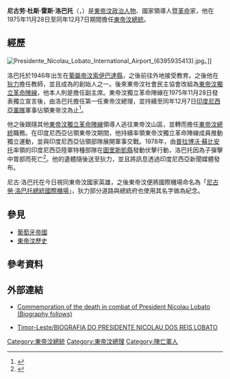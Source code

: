 {{Infobox President
| name = 尼古劳·杜斯·雷斯·洛巴托
| image = Rotunda do Aeroporto.jpg
| caption = 
| nationality = [[東帝汶|東帝汶]]
| order = [[東帝汶總統|東帝汶總統]]（臨時）
| term_start = 1975年12月7日
| term_end = 1978年12月31日
| predecessor = [[弗朗西斯·澤維爾·多·阿馬拉爾|弗朗西斯·澤維爾·多·阿馬拉爾]]
| successor = [[塞爾吉奧·維埃拉·德·梅洛|塞爾吉奧·維埃拉·德·梅洛]]（聯合國代表，1999年至2002年）<br />[[沙納納·古斯芒|沙納納·古斯芒]]（2002年至2007年）
| order2 = [[東帝汶總理|東帝汶總理]]
| term_start2 = 1975年11月28日
| term_end2 = 1975年12月7日
| predecessor2 = （首任）
| successor2 = [[馬里·阿爾卡蒂里|馬里·阿爾卡蒂里]]（2002年至2006年）
| birth_date = {{birth date|df= yes |1946|5|24}}
| birth_place = {{flag|葡屬帝汶}}
| death_date = {{death date and age|df= yes |1978|12|31|1946|5|24}}
| death_place = {{flag|維德角}}[[明德盧|明德盧]]
| spouse = 伊莎貝拉·洛巴托（Isabela Lobato）
| party = [[東帝汶獨立革命陣線|東帝汶獨立革命陣線]]
| vicepresident =
| religion = [[天主教會|天主教會]]
}}

'''尼古劳·杜斯·雷斯·洛巴托'''（{{Lang-pt|Nicolau dos Reis Lobato}}，{{bd|1946年|5月24日|1978年|12月31日|CatIdX=Lobato, Nicolau dos Reis}}）是[[東帝汶|東帝汶]][[政治人物|政治人物]]、國家領導人暨[[革命|革命]]家，他在1975年11月28日至同年12月7日期間擔任[[東帝汶總統|東帝汶總統]]。

== 經歷 ==
[[File:Presidente_Nicolau_Lobato_International_Airport_(6395935413).jpg|thumb]]。]]

洛巴托於1946年出生在[[葡屬帝汶|葡屬帝汶]][[索伊巴達縣|索伊巴達縣]]，之後前往外地接受教育。之後他在[[狄力|狄力]]擔任教師，並且成為{{Link-en|東帝汶社會民主協會|Timorese Social Democratic Association}}的創始人之一。後來東帝汶社會民主協會改組為[[東帝汶獨立革命陣線|東帝汶獨立革命陣線]]，他本人則是擔任副主席。東帝汶獨立革命陣線在1975年11月28日發表獨立宣言後，由洛巴托擔任第一任東帝汶總理，並持續至同年12月7日[[印度尼西亞軍事|印度尼西亞軍隊]]軍事佔領東帝汶為止<ref>{{Cite book | author = {{Link-fr|弗雷德里克·杜蘭德 (地理學家)|Frédéric Durand (géographe)|雷德里克·杜蘭德}} | title = História de Timor-Leste : da pré-história à actualidade | location = 葡萄牙里斯本 | publisher = {{Link-pt|利德爾|Lidel}} | date = 2009年4月15日 | pages = 第121頁 | ISBN = 978-9727573424 | accessdate = 2016年11月6日 | url =  | language = pt | quote =  }}</ref>。

他之後跟隨其他[[東帝汶獨立革命陣線|東帝汶獨立革命陣線]]領導人逃往東帝汶山區，並轉而擔任[[東帝汶總統|東帝汶總統]]職務。在印度尼西亞佔領東帝汶期間，他持續率領東帝汶獨立革命陣線成員推動獨立運動，並與印度尼西亞佔領部隊展開軍事交戰。1978年，由[[普拉博沃·蘇比安托|普拉博沃·蘇比安托]]率領的印度尼西亞陸軍特種部隊在[[圖里斯凱縣|圖里斯凱縣]]{{Link-de|明德盧 (圖里斯凱)|Mindelo (Turiscai)|明德盧}}發動伏擊行動，洛巴托因為子彈擊中胃部而死亡<ref>{{Cite web |url = http://amrtimor.org/crono/index.php?page=6 |title = Cronologia: |author =  |date =  |publisher = {{Link-pt|東帝汶抵抗檔案博物館|Arquivo & Museu da Resistência Timorense}} |language = pt |accessdate = 2016年11月6日 |quote =  |archive-url = https://web.archive.org/web/20160305151519/http://amrtimor.org/crono/index.php?page=6 |archive-date = 2016年3月5日 |dead-url = yes }}</ref>。他的遺體隨後送至狄力，並且將訊息透過印度尼西亞新聞媒體發布。

尼古·洛巴托在今日視同東帝汶國家英雄，之後東帝汶便將國際機場命名為「[[尼古勞·洛巴托總統國際機場|尼古勞·洛巴托總統國際機場]]」，狄力部分道路與總統府也使用其名字做為紀念。

== 參見 ==
* [[葡萄牙帝國|葡萄牙帝國]]
* [[東帝汶歷史|東帝汶歷史]]

== 參考資料 ==
{{Reflist|2}}

== 外部連結 ==
{{Commons cat|Nicolau dos Reis Lobato}}
* {{en}} [http://timorleste.livejournal.com/204899.html Commemoration of the death in combat of President Nicolau Lobato (Biography follows)] {{Wayback|url=http://timorleste.livejournal.com/204899.html |date=20160401082706 }}
* {{pt}} [http://mercosulcplp.blogspot.tw/2009/12/timor-lestebiografia-do-presidente.html?spref=fb Timor-Leste/BIOGRAFIA DO PRESIDENTE NICOLAU DOS REIS LOBATO] {{Wayback|url=http://mercosulcplp.blogspot.tw/2009/12/timor-lestebiografia-do-presidente.html?spref=fb |date=20161106062910 }}

{{s-start}}
{{s-off}}
{{succession box
| before = {{Link-en|馬里奧·萊莫斯·皮雷斯|Mário Lemos Pires}}（[[葡屬帝汶|葡屬帝汶]]總督）
| years = 1975年11月27日至1975年12月7日
| title = [[東帝汶總理|東帝汶總理]]
| after = [[塞爾吉奧·維埃拉·德·梅洛|塞爾吉奧·維埃拉·德·梅洛]]<br />（聯合國代表，1999年至2002年）<br />[[馬里·阿爾卡蒂里|馬里·阿爾卡蒂里]]<br />（2002年至2006年）}}
{{succession box
| before = [[弗朗西斯·澤維爾·多·阿馬拉爾|弗朗西斯·澤維爾·多·阿馬拉爾]]
| years = 1975年至1978年
| title = [[東帝汶總統|東帝汶總統]]（臨時）
| after = [[塞爾吉奧·維埃拉·德·梅洛|塞爾吉奧·維埃拉·德·梅洛]]<br />（聯合國代表，1999年至2002年）<br />[[沙納納·古斯芒|沙納納·古斯芒]]<br />（2002年至2007年）}}
{{s-end}}

{{東帝汶總統}}
{{東帝汶總理}}
[[Category:東帝汶總統|Category:東帝汶總統]]
[[Category:東帝汶總理|Category:東帝汶總理]]
[[Category:陣亡軍人|Category:陣亡軍人]]